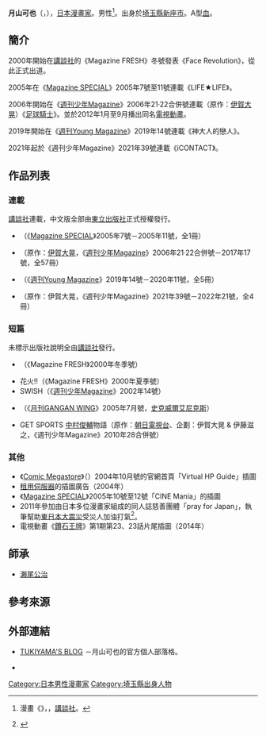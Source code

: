 {{Infobox comics creator
| 名稱 = 月山可也
| 外文名 = 
| 外文 = 
| 圖片 = 
| 圖片尺寸 = 
| 圖片簡介 = 
| 本名 = 
| 日文名稱 = 月山 可也
| 平假名 = つきやま かや
| 羅馬拼音 = Tsukiyama Kaya
| 筆名 = 
| 出生日期 = 10月25日
| 出生地點 = {{JPN}}[[埼玉縣|埼玉縣]][[新座市|新座市]]
| 逝世日期 = 
| 逝世地點 = 
| 國籍 = {{JPN}}
| 職業 = [[漫畫家|漫畫家]]
| 稱號 = 
| 活動開始 = 2000年
| 活動結束 = 
| 類型 = [[少年漫畫|少年漫畫]]
| 代表作 = 《[[足球騎士|足球騎士]]》
| 合作人 = [[樹林伸|伊賀大晃]]
| 配偶 = 
| 兒女 = 
| 親屬 = 
| 獎項 = 第62屆新人漫畫奬選外佳作<br />第63屆新人漫畫奬佳作
| 簽名 = 
| 網站 = [http://tukiyamakaya.dreamlog.jp/ TUKIYAMA'S BLOG] {{ja icon}}
| module = 
}}
{{japanese|japanese=月山 可也|kana=つきやま かや|romaji=Tsukiyama Kaya}}
'''月山可也'''（{{lang-ja|月山 可也}}，{{bd||10月25日<ref name="blog">{{Cite web|publisher=月山可也的官方個人部落格|work=Comic Natakie|title=【Profile】TUKIYAMA'S BLOG|url=http://tukiyamakaya.dreamlog.jp/|accessdate=2016-12-15|language=ja|archive-date=2011-11-19|archive-url=https://web.archive.org/web/20111119110700/http://tukiyamakaya.dreamlog.jp/|dead-url=no}}</ref>||}}），[[日本|日本]][[漫畫家|漫畫家]]。男性<ref>漫畫《{{link-ja|我再也不敢了|もう、しませんから。}}》，{{link-ja|西本英雄|西本英雄}}，[[講談社|講談社]]。</ref>。出身於[[埼玉縣|埼玉縣]][[新座市|新座市]]。A型[[血型|血]]。

== 簡介 ==
2000年開始在[[講談社|講談社]]的《Magazine FRESH》冬號發表《Face Revolution》，從此正式出道。

2005年在《[[Magazine_SPECIAL|Magazine SPECIAL]]》2005年7號至11號連載《LIFE★LIFE》。

2006年開始在《[[週刊少年Magazine|週刊少年Magazine]]》2006年21·22合併號連載（原作：[[樹林伸|伊賀大晃]]）《[[足球騎士|足球騎士]]》。並於2012年1月至9月播出同名[[電視動畫|電視動畫]]。

2019年開始在《[[週刊Young_Magazine|週刊Young Magazine]]》2019年14號連載《神大人的戀人》。

2021年起於《週刊少年Magazine》2021年39號連載《iCONTACT》。

== 作品列表 ==
=== 連載 ===
; [[講談社|講談社]]連載，中文版全部由[[東立出版社|東立出版社]]正式授權發行。
* {{nihongo|生命☆人生|LIFE★LIFE}}（《[[Magazine_SPECIAL|Magazine SPECIAL]]》2005年7號－2005年11號，全1冊）
* {{nihongo|[[足球騎士|足球騎士]]|エリアの騎士}}（原作：[[樹林伸|伊賀大晃]]，《[[週刊少年Magazine|週刊少年Magazine]]》2006年21·22合併號－2017年17號，全57冊）
* {{nihongo|神大人的戀人|神さまの恋人}}（《[[週刊Young_Magazine|週刊Young Magazine]]》2019年14號－2020年11號，全5冊）
* {{nihongo|iCONTACT|iコンタクト}}（原作：伊賀大晃，《週刊少年Magazine》2021年39號－2022年21號，全4冊）

=== 短篇 ===
; 未標示出版社說明全由[[講談社|講談社]]發行。
* {{nihongo|Face Revolution|フェイスレボリューション}}（《Magazine FRESH》2000年冬季號）
* 花火!!（《Magazine FRESH》2000年夏季號）
* SWISH（《[[週刊少年Magazine|週刊少年Magazine]]》2002年14號）
* {{lang|ja|律儀な田中くん}}（《[[月刊GANGAN_WING|月刊GANGAN WING]]》2005年7月號，[[史克威爾艾尼克斯|史克威爾艾尼克斯]]）
* GET SPORTS [[中村俊輔|中村俊輔]]物語（原作：[[朝日電視台|朝日電視台]]、企劃：伊賀大晃 & 伊藤滋之，《週刊少年Magazine》2010年28合併號）

=== 其他 ===
* 《[[Megastore|Comic Megastore]]》（{{link-ja|白夜書房|白夜書房}}）2004年10月號的官網首頁「Virtual HP Guide」插圖
* [[網頁寄存服務|租用伺服器]]{{link-ja|lolipop！|ロリポップ!}}的{{link-ja|バナー|バナー|旗幟}}插圖廣告（2004年）
* 《[[Magazine_SPECIAL|Magazine SPECIAL]]》2005年10號至12號「CINE Mania」的插圖
* 2011年參加由日本多位漫畫家組成的同人誌慈善團體「pray for Japan」，執筆幫助[[東日本大震災|東日本大震災]]受災人加油打氣<ref>{{lang|ja|[http://koge.kokage.cc/earthquake/ 東日本大震災チャリティ同人誌「pray for Japan」]}} {{Cite web |url=http://koge.kokage.cc/earthquake/ |title=存档副本 |access-date=2014-12-16 |archive-url=https://web.archive.org/web/20160908001348/http://koge.kokage.cc/earthquake/ |archive-date=2016-09-08 |dead-url=yes }} {{ja icon}}</ref>。
* 電視動畫《[[鑽石王牌|鑽石王牌]]》第1期第23、23話片尾插圖（2014年）

== 師承 ==
* [[瀨尾公治|瀨尾公治]]

== 參考來源 ==
{{reflist}}

== 外部連結 ==
* [http://tukiyamakaya.dreamlog.jp/ TUKIYAMA'S BLOG] {{Wayback|url=http://tukiyamakaya.dreamlog.jp/ |date=20111119110700 }} {{ja icon}}－月山可也的官方個人部落格。
* {{twitter|tsukiyaman}} {{ja icon}}

{{Normdaten}}
{{DEFAULTSORT:Tsukiyama Kaya}}
[[Category:日本男性漫畫家|Category:日本男性漫畫家]]
[[Category:埼玉縣出身人物|Category:埼玉縣出身人物]]